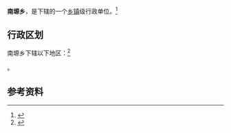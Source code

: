 {{中国乡级行政区|62/29/21/218/000}}

'''南塬乡'''，是{{PRC admin/fullname|62/29/21/218/000|3}}下辖的一个[[乡镇|乡镇]]级行政单位。<ref>{{PRC admin/ref sgc|{{PRC admin/parent|62/29/21/218/000}}}}</ref>

== 行政区划 ==

南塬乡下辖以下地区：<ref>{{PRC admin/ref sgc|62/29/21/218/000}}</ref>

{{PRC admin/children|62/29/21/218/000}}。

== 参考资料 ==

{{reflist}}

{{行政区划小作品}}
{{PRC admin/navcat|62/29/21/218/000}}